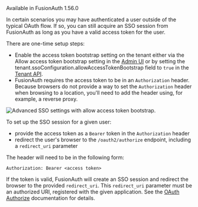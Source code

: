 ---
---

<Aside type="version">Available in FusionAuth 1.56.0</Aside>

In certain scenarios you may have authenticated a user outside of the typical OAuth flow. If so, you can still acquire an SSO session from FusionAuth as long as you have a valid access token for the user.

There are one-time setup steps:

* Enable the access token bootstrap setting on the tenant either via the <InlineField>Allow access token bootstrap</InlineField> setting in the [Admin UI](/docs/get-started/core-concepts/tenants#oauth) or by setting the <InlineField>tenant.ssoConfiguration.allowAccessTokenBootstrap</InlineField> field to `true` in the [Tenant API](/docs/apis/tenants).
* FusionAuth requires the access token to be in an `Authorization` header. Because browsers do not provide a way to set the `Authorization` header when browsing to a location, you'll need to add the header using, for example, a reverse proxy.

![Advanced SSO settings with allow access token bootstrap.](/img/docs/lifecycle/authenticate-users/oauth-access-token-bootstrap.png)

To set up the SSO session for a given user:

* provide the access token as a `Bearer` token in the `Authorization` header
* redirect the user's browser to the `/oauth2/authorize` endpoint, including a `redirect_uri` parameter 

The header will need to be in the following form:

```
Authorization: Bearer <access token>
```

If the token is valid, FusionAuth will create an SSO session and redirect the browser to the provided `redirect_uri`. This `redirect_uri` parameter must be an authorized URI, registered with the given application. See the [OAuth Authorize](/docs/lifecycle/authenticate-users/oauth/endpoints#authorize) documentation for details.


